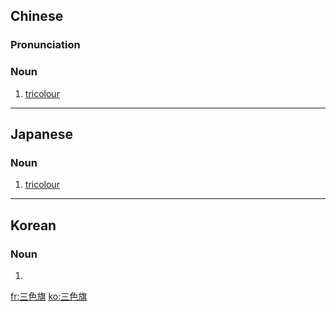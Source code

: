 ==Chinese==
{{zh-forms|type=21}}

===Pronunciation===
{{zh-pron
|m=sānsèqí
|c=saam1 sik1 kei4
|cat=n
}}

===Noun===
{{zh-noun}}

# [[tricolour]]

----

==Japanese==
{{ja-kanjitab|さん|しょく|き|yomi=o}}

===Noun===
{{ja-noun|さんしょくき}}

# [[tricolour]]

----

==Korean==
{{ko-hanjatab}}

===Noun===
{{ko-noun|hj|hangeul=삼색기}}

# {{hanja form of|삼색기|tricolour}}

[[fr:三色旗]]
[[ko:三色旗]]